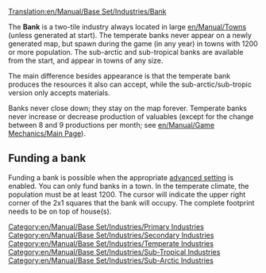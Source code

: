 [[Translation:en/Manual/Base Set/Industries/Bank]]

{{en/Manual/Base Set/Industries/Industries|name=Bank
|image=en/Manual/Base Set/Industries/Bank.png
|caption=Temperate
|image2=en/Manual/Base Set/Industries/Tropicalbank.png
|caption2=Sub-Arctic & Sub-Tropical
|climates=[[en/Manual/Climates#temperate|Temperate]], [[en/Manual/Climates#sub-arctic|Sub-arctic]], [[en/Manual/Climates#sub-tropical|Sub-tropical]]
|accepts=[[en/Manual/Base Set/Cargos/Valuables]] (Temperate only), [[en/Manual/Base Set/Cargos/Gold]] (Sub-Arctic only), [[en/Manual/Base Set/Cargos/Diamonds]] (Sub-Tropical only)
|produces=Valuables (Temperate only)
}}

The '''Bank''' is a two-tile industry always located in large [[en/Manual/Towns]] (unless generated at start). The temperate banks never appear on a newly generated map, but spawn during the game (in any year) in towns with 1200 or more population. The sub-arctic and sub-tropical banks are available from the start, and appear in towns of any size.

The main difference besides appearance is that the temperate bank produces the resources it also can accept, while the sub-arctic/sub-tropic version only accepts materials.

Banks never close down; they stay on the map forever. Temperate banks never increase or decrease production of valuables (except for the change between 8 and 9 productions per month; see [[en/Manual/Game Mechanics/Main Page]]).

==Funding a bank==
Funding a bank is possible when the appropriate [[en/Archive/Manual/Settings/Advanced Settings/Economy#manual-primary-industry-construction-method|advanced setting]] is enabled. You can only fund banks in a town. In the temperate climate, the population must be at least 1200. The cursor will indicate the upper right corner of the 2x1 squares that the bank will occupy. The complete footprint needs to be on top of house(s).

{{en/Manual/Base Set/Industries/Navbox Industries}}

[[Category:en/Manual/Base Set/Industries/Primary Industries]]
[[Category:en/Manual/Base Set/Industries/Secondary Industries]]
[[Category:en/Manual/Base Set/Industries/Temperate Industries]]
[[Category:en/Manual/Base Set/Industries/Sub-Tropical Industries]]
[[Category:en/Manual/Base Set/Industries/Sub-Arctic Industries]]